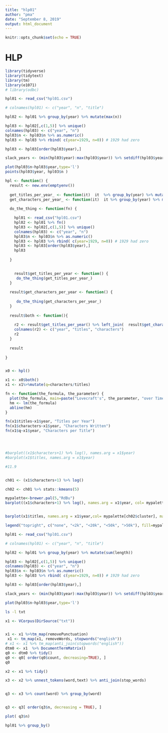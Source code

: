 ```yaml
---
title: "hlp01"
author: "pma"
date: "September 8, 2019"
output: html_document
---
```


```r
knitr::opts_chunk$set(echo = TRUE)
```

# HLP

```r

library(tidyverse)
library(tidytext)
library(tm)
library(e1071)
# library(odbc)


```


```r

hpl01 <- read_csv("hpl01.csv")

# colnames(hpl01) <- c("year", "n", "title")

hpl02 <- hpl01 %>% group_by(year) %>% mutate(max(n))

hpl03 <- hpl02[,c(1,5)] %>% unique()
colnames(hpl03) <- c("year", "n")
hpl03$n <- hpl03$n %>% as.numeric()
hpl03 <- hpl03 %>% rbind( c(year=1929, n=0)) # 1929 had zero 

hpl03 <- hpl03[order(hpl03$year),]

slack_years <- (min(hpl03$year):max(hpl03$year)) %>% setdiff(hpl03$year)

plot(hpl03$n~hpl03$year,type='l')
points(hpl03$year, hpl03$n )

```

```r

hpl <- function() {
  result <- new.env(emptyenv())
  
  get_titles_per_year_ <- function(it)  it  %>% group_by(year) %>% mutate(max(n))
  get_characters_per_year_ <- function(it)  it %>% group_by(year) %>% mutate(sum(length))
  
  do_the_thing <- function(fn) {

    hpl01 <- read_csv("hpl01.csv")
    hpl02 <- hpl01 %>% fn()
    hpl03 <- hpl02[,c(1,5)] %>% unique()
    colnames(hpl03) <- c("year", "n")
    hpl03$n <- hpl03$n %>% as.numeric()
    hpl03 <- hpl03 %>% rbind( c(year=1929, n=0)) # 1929 had zero 
    hpl03 <- hpl03[order(hpl03$year),]
    hpl03
    
  }

  
    result$get_titles_per_year <- function() {
     do_the_thing(get_titles_per_year_)
  }
  
  result$get_characters_per_year <- function() {
    
     do_the_thing(get_characters_per_year_)    
  }
  
  result$both <- function(){
    
    r2 <- result$get_titles_per_year() %>% left_join(  result$get_characters_per_year(), "year")
    colnames(r2) <- c("year", "titles", "characters")
    r2
  }
  
  result
  
}


x0 <- hpl()

x1 <- x0$both()
x1 <- x1%>%mutate(q=characters/titles)


```




```r


fn <- function(the_formula, the_parameter) {
  plot(the_formula, main=paste("Lovecraft's", the_parameter, "over Time"), xlab="year", ylab=the_parameter)
  hm <- lm(the_formula)
  abline(hm)
}

fn(x1$titles~x1$year, "Titles per Year")
fn(x1$characters~x1$year, "Characters Written")
fn(x1$q~x1$year, "Characters per Title")





```




```r

#barplot((x1$characters+1) %>% log(), names.arg = x1$year)
#barplot(x1$titles, names.arg = x1$year)

#11.9


ch01 <- (x1$characters+1) %>% log()

ch02 <- ch01 %>% stats::kmeans(5)

mypalette<-brewer.pal(5,"RdBu")
barplot((x1$characters+1) %>% log(), names.arg = x1$year, col= mypalette[ch02$cluster])



```




```r

barplot(x1$titles, names.arg = x1$year,col= mypalette[ch02$cluster], main="Lovecraft Stories per Year"   )

legend("topright", c("none", "<2k", "<20k", "<50k", ">50k"), fill=mypalette%>%rev(), title="Words Per Year")

```







```r

hpl01 <- read_csv("hpl01.csv")

# colnames(hpl01) <- c("year", "n", "title")

hpl02 <- hpl01 %>% group_by(year) %>% mutate(sum(length))

hpl03 <- hpl02[,c(1,5)] %>% unique()
colnames(hpl03) <- c("year", "n")
hpl03$n <- hpl03$n %>% as.numeric()
hpl03 <- hpl03 %>% rbind( c(year=1929, n=0)) # 1929 had zero 

hpl03 <- hpl03[order(hpl03$year),]

slack_years <- (min(hpl03$year):max(hpl03$year)) %>% setdiff(hpl03$year)

plot(hpl03$n~hpl03$year,type='l')

```


```sh

ls -l txt

```





```r


x1 <- VCorpus(DirSource("txt"))


x1 <- x1 %>%tm_map(removePunctuation) 
 x1 <- tm_map(x1, removeWords, stopwords("english")) 
# x1 <- x1 %>% tm_map(anti_join(stopwords("english"))
dtm0 <- x1  %>% DocumentTermMatrix()
q0 <- dtm0 %>% tidy() 
q0 <- q0[ order(q0$count, decreasing=TRUE), ]
q0

```


```r

x2 <- x1 %>% tidy()

x3 <- x2 %>% unnest_tokens(word,text) %>% anti_join(stop_words)


q3 <- x3 %>% count(word) %>% group_by(word) 


q3 <- q3[ order(q3$n, decreasing = TRUE), ]

plot( q3$n)
```


```r


hpl01 %>% group_by()

```




